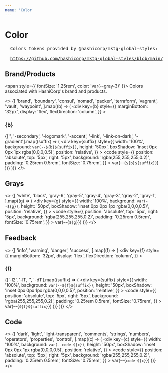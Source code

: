 ```yaml
---
name: 'Color'
---
```


<!-- workaround to drop swingset's styling of first h1 -->

<h1 />

# Color

<pre style={{ fontSize: '0.75rem', color: 'var(--gray-4)' }}>
  Colors tokens provided by @hashicorp/mktg-global-styles:<br/>
  <a style={{ color: 'inherit', textDecoration: 'underline' }} href="https://github.com/hashicorp/mktg-global-styles/blob/main/custom-properties/color.css">https://github.com/hashicorp/mktg-global-styles/blob/main/custom-properties/color.css</a>
</pre>

## Brand/Products

<span style={{ fontSize: '1.25rem', color: 'var(--gray-3)' }}>
  Colors associated with HashiCorp's brand and products.
</span>

<>
  {[
    'brand',
    'boundary',
    'consul',
    'nomad',
    'packer',
    'terraform',
    'vagrant',
    'vault',
    'waypoint',
  ].map((b) => (
    <div
      key={b}
      style={{
        marginBottom: '32px',
        display: 'flex',
        flexDirection: 'column',
      }}
    >
      <h3>{b}</h3>
      {['', '-secondary', '-logomark', '-accent', '-link', '-link-on-dark', '-gradient'].map((suffix) => (
        <div
          key={suffix}
          style={{
            width: '100%',
            background: `var(--${b}${suffix})`,
            height: '50px',
            boxShadow: 'inset 0px 0px 1px rgba(0,0,0,0.5)',
            position: 'relative',
          }}
        >
          <code
            style={{
              position: 'absolute',
              top: '5px',
              right: '5px',
              background: 'rgba(255,255,255,0.2)',
              padding: '0.25rem 0.5rem',
              fontSize: '0.75rem',
            }}
          >
            var(--{`${b}${suffix}`})
          </code>
        </div>
      ))}
    </div>
  ))}
</>

## Grays

<>
  {[
    'white',
    'black',
    'gray-6',
    'gray-5',
    'gray-4',
    'gray-3',
    'gray-2',
    'gray-1',
  ].map((g) => (
    <div
      key={g}
      style={{
        width: '100%',
        background: `var(--${g})`,
        height: '50px',
        boxShadow: 'inset 0px 0px 1px rgba(0,0,0,0.5)',
        position: 'relative',
      }}
    >
      <code
        style={{
          position: 'absolute',
          top: '5px',
          right: '5px',
          background: 'rgba(255,255,255,0.2)',
          padding: '0.25rem 0.5rem',
          fontSize: '0.75rem',
        }}
      >
        var(--{`${g}`})
      </code>
    </div>
  ))}
</>


## Feedback

<>
  {[
    'info',
    'warning',
    'danger',
    'success',
  ].map((f) => (
    <div
      key={f}
      style={{
        marginBottom: '32px',
        display: 'flex',
        flexDirection: 'column',
      }}
    >
      <h3>{f}</h3>
      {['-l2', '-l1', '', '-d1'].map((suffix) => (
        <div
          key={suffix}
          style={{
            width: '100%',
            background: `var(--${f}${suffix})`,
            height: '50px',
            boxShadow: 'inset 0px 0px 1px rgba(0,0,0,0.5)',
            position: 'relative',
          }}
        >
          <code
            style={{
              position: 'absolute',
              top: '5px',
              right: '5px',
              background: 'rgba(255,255,255,0.2)',
              padding: '0.25rem 0.5rem',
              fontSize: '0.75rem',
            }}
          >
            var(--{`${f}${suffix}`})
          </code>
        </div>
      ))}
    </div>
  ))}
</>

## Code

<>
  {[
    'dark',
    'light',
    'light-transparent',
    'comments',
    'strings',
    'numbers',
    'operators',
    'properties',
    'control',
  ].map((c) => (
    <div
      key={c}
      style={{
        width: '100%',
        background: `var(--code-${c})`,
        height: '50px',
        boxShadow: 'inset 0px 0px 1px rgba(0,0,0,0.5)',
        position: 'relative',
      }}
    >
      <code
        style={{
          position: 'absolute',
          top: '5px',
          right: '5px',
          background: 'rgba(255,255,255,0.2)',
          padding: '0.25rem 0.5rem',
          fontSize: '0.75rem',
        }}
      >
        var(--{`code-${c}`})
      </code>
    </div>
  ))}
</>
